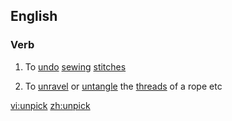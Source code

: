 ==English==

===Verb===
{{en-verb}}

# {{sewing}} To [[undo]] [[sewing]] [[stitch]]es
# To [[unravel]] or [[untangle]] the [[thread]]s of a rope etc

[[vi:unpick]]
[[zh:unpick]]